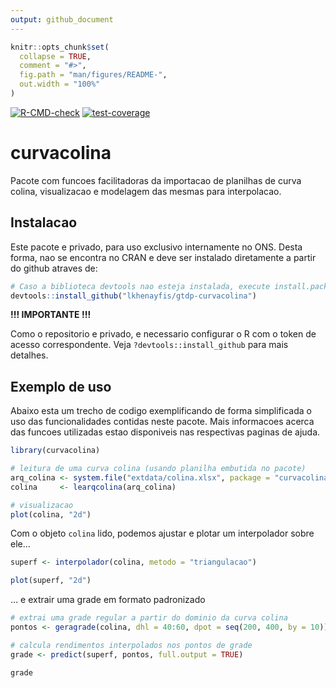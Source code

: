 ```yaml
---
output: github_document
---
```


<!-- README.md is generated from README.Rmd. Please edit that file -->

```r
knitr::opts_chunk$set(
  collapse = TRUE,
  comment = "#>",
  fig.path = "man/figures/README-",
  out.width = "100%"
)
```

<!-- badges: start -->
[![R-CMD-check](https://github.com/lkhenayfis/gtdp-curvacolina/workflows/R-CMD-check/badge.svg)](https://github.com/lkhenayfis/gtdp-curvacolina/actions)
[![test-coverage](https://github.com/lkhenayfis/gtdp-curvacolina/workflows/test-coverage/badge.svg)](https://github.com/lkhenayfis/gtdp-curvacolina/actions)
<!-- badges: end -->

# curvacolina

Pacote com funcoes facilitadoras da importacao de planilhas de curva colina, visualizacao e 
modelagem das mesmas para interpolacao. 

## Instalacao

Este pacote e privado, para uso exclusivo internamente no ONS. Desta forma, nao se encontra no CRAN 
e deve ser instalado diretamente a partir do github atraves de:

```r
# Caso a biblioteca devtools nao esteja instalada, execute install.packages("devtools") primeiro
devtools::install_github("lkhenayfis/gtdp-curvacolina")

```

**!!! IMPORTANTE !!!**

Como o repositorio e privado, e necessario configurar o R com o token de acesso correspondente. Veja
`?devtools::install_github` para mais detalhes.

## Exemplo de uso

Abaixo esta um trecho de codigo exemplificando de forma simplificada o uso das funcionalidades 
contidas neste pacote. Mais informacoes acerca das funcoes utilizadas estao disponiveis nas 
respectivas paginas de ajuda.

```r
library(curvacolina)

# leitura de uma curva colina (usando planilha embutida no pacote)
arq_colina <- system.file("extdata/colina.xlsx", package = "curvacolina")
colina     <- learqcolina(arq_colina)

# visualizacao
plot(colina, "2d")
```

Com o objeto `colina` lido, podemos ajustar e plotar um interpolador sobre ele...

```r
superf <- interpolador(colina, metodo = "triangulacao")

plot(superf, "2d")
```

... e extrair uma grade em formato padronizado

```r
# extrai uma grade regular a partir do dominio da curva colina
pontos <- geragrade(colina, dhl = 40:60, dpot = seq(200, 400, by = 10))

# calcula rendimentos interpolados nos pontos de grade
grade <- predict(superf, pontos, full.output = TRUE)

grade
```
